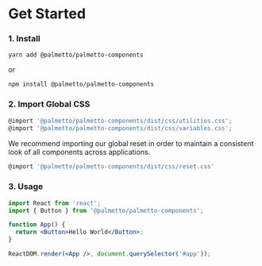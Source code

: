 
<Meta title="About/Get Started" />

# Get Started

### 1. Install

`yarn add @palmetto/palmetto-components`

or

`npm install @palmetto/palmetto-components`

### 2. Import Global CSS

```jsx
@import '@palmetto/palmetto-components/dist/css/utilities.css';
@import '@palmetto/palmetto-components/dist/css/variables.css';
```

We recommend importing our global reset in order to maintain a consistent
look of all components across applications.

```jsx
@import '@palmetto/palmetto-components/dist/css/reset.css'
```

### 3. Usage

```jsx
import React from 'react';
import { Button } from '@palmetto/palmetto-components';

function App() {
  return <Button>Hello World</Button>;
}

ReactDOM.render(<App />, document.querySelector('#app'));
```
